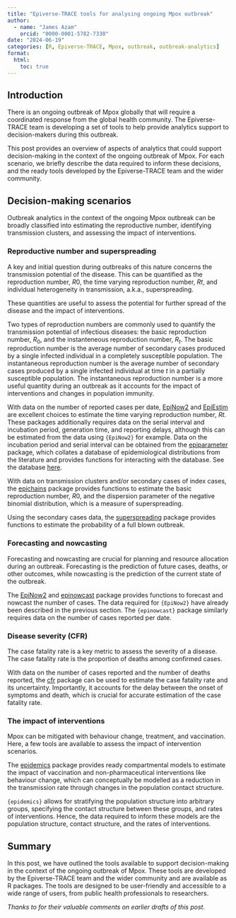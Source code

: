 ```yaml
---
title: "Epiverse-TRACE tools for analysing ongoing Mpox outbreak"
author:
  - name: "James Azam"
    orcid: "0000-0001-5782-7330"
date: "2024-06-19"
categories: [R, Epiverse-TRACE, Mpox, outbreak, outbreak-analytics]
format:
  html: 
    toc: true
---
```


## Introduction

There is an ongoing outbreak of Mpox globally that will require a coordinated response from the global health community. The Epiverse-TRACE team is developing a set of tools to help provide analytics support to decision-makers during this outbreak.

This post provides an overview of aspects of analytics that could support decision-making in the context of the ongoing outbreak of Mpox. For each scenario, we briefly describe the data required to inform these decisions, and the ready tools developed by the Epiverse-TRACE team and the wider community.

## Decision-making scenarios

Outbreak analytics in the context of the ongoing Mpox outbreak can be broadly classified into estimating the reproductive number, identifying transmission clusters, and assessing the impact of interventions.

### Reproductive number and superspreading

A key and initial question during outbreaks of this nature concerns the transmission potential of the disease. This can be quantified as the reproduction number, $R0$, the time varying reproduction number, $Rt$, and individual heterogeneity in transmission, a.k.a., superspreading.

These quantities are useful to assess the potential for further spread of the disease and the impact of interventions.

Two types of reproduction numbers are commonly used to quantify the transmission potential of infectious diseases: the basic reproduction number, $R_0$, and the instanteneous reproduction number, $R_t$. The basic reproduction number is the average number of secondary cases produced by a single infected individual in a completely susceptible population. The instantaneous reproduction number is the average number of secondary cases produced by a single infected individual at time $t$ in a partially susceptible population. The instantaneous reproduction number is a more useful quantity during an outbreak as it accounts for the impact of interventions and changes in population immunity.

With data on the number of reported cases per date, [EpiNow2](https://epiforecasts.io/EpiNow2/) and  [EpiEstim](https://mrc-ide.github.io/EpiEstim/) are excellent choices to estimate the time varying reproduction number, $Rt$. These packages additionally requires data on the serial interval and incubation period, generation time, and reporting delays, although this can be estimated from the data using `{EpiNow2}` for example. Data on the incubation period and serial interval can be obtained from the [epiparameter](https://epiverse-trace.github.io/epiparameter/) package, which collates a database of epidemiological distributions from the literature and provides functions for interacting with the database. See the database [here](https://epiverse-trace.github.io/epiparameter/dev/articles/database).

With data on transmission clusters and/or secondary cases of index cases, the [epichains](https://epiverse-trace.github.io/epichains/) package provides functions to estimate the basic reproduction number, $R0$, and the dispersion parameter of the negative binomial distribution, which is a measure of superspreading.

Using the secondary cases data, the [superspreading](https://epiverse-trace.github.io/superspreading/) package provides functions to estimate the probability of a full blown outbreak.

### Forecasting and nowcasting

Forecasting and nowcasting are crucial for planning and resource allocation during an outbreak. Forecasting is the prediction of future cases, deaths, or other outcomes, while nowcasting is the prediction of the current state of the outbreak.

The [EpiNow2](https://epiforecasts.io/EpiNow2/) and [epinowcast](https://package.epinowcast.org/) package provides functions to forecast and nowcast the number of cases. The data required for `{EpiNow2}` have already been described in the previous section. The `{epinowcast}` package similarly requires data on the number of cases reported per date.

### Disease severity (CFR)

The case fatality rate is a key metric to assess the severity of a disease. The case fatality rate is the proportion of deaths among confirmed cases.

With data on the number of cases reported and the number of deaths reported, the [cfr](https://epiverse-trace.github.io/cfr/) package can be used to estimate the case fatality rate and its uncertainty. Importantly, it accounts for the delay between the onset of symptoms and death, which is crucial for accurate estimation of the case fatality rate.

### The impact of interventions

Mpox can be mitigated with behaviour change, treatment, and vaccination. Here, a few tools are available to assess the impact of intervention scenarios.

The [epidemics](https://epiverse-trace.github.io/epidemics/) package provides ready compartmental models to estimate the impact of vaccination and non-pharmaceutical interventions like behaviour change, which can conceptually be modelled as a reduction in the transmission rate through changes in the population contact structure.

`{epidemics}` allows for stratifying the population structure into arbitrary groups, specifying the contact structure between these groups, and rates of interventions. Hence, the data required to inform these models are the population structure, contact structure, and the rates of interventions.

## Summary

In this post, we have outlined the tools available to support decision-making in the context of the ongoing outbreak of Mpox. These tools are developed by the Epiverse-TRACE team and the wider community and are available as R packages. The tools are designed to be user-friendly and accessible to a wide range of users, from public health professionals to researchers.

*Thanks to <insert reviewers> for their valuable comments on earlier drafts of this post.*
